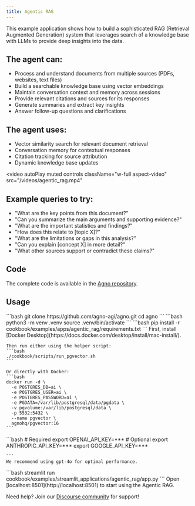 ```yaml
---
title: Agentic RAG
---
```


This example application shows how to build a sophisticated RAG (Retrieval Augmented Generation) system that leverages search of a knowledge base with LLMs to provide deep insights into the data.


## The agent can:
- Process and understand documents from multiple sources (PDFs, websites, text files)
- Build a searchable knowledge base using vector embeddings
- Maintain conversation context and memory across sessions
- Provide relevant citations and sources for its responses
- Generate summaries and extract key insights
- Answer follow-up questions and clarifications

## The agent uses:
- Vector similarity search for relevant document retrieval
- Conversation memory for contextual responses
- Citation tracking for source attribution
- Dynamic knowledge base updates

<video
  autoPlay
  muted
  controls
  className="w-full aspect-video"
  src="/videos/agentic_rag.mp4"
></video>

## Example queries to try:
- "What are the key points from this document?"
- "Can you summarize the main arguments and supporting evidence?"
- "What are the important statistics and findings?"
- "How does this relate to [topic X]?"
- "What are the limitations or gaps in this analysis?"
- "Can you explain [concept X] in more detail?"
- "What other sources support or contradict these claims?"

## Code

The complete code is available in the [Agno repository](https://github.com/agno-agi/agno).

## Usage

<Steps>
  <Step title="Clone the repository">
    ```bash
    git clone https://github.com/agno-agi/agno.git
    cd agno
    ```
  </Step>

  <Step title="Create virtual environment">
    ```bash
    python3 -m venv .venv
    source .venv/bin/activate
    ```
  </Step>

  <Step title="Install dependencies">
    ```bash
    pip install -r cookbook/examples/apps/agentic_rag/requirements.txt
    ```
  </Step>

  <Step title="Run PgVector">
    First, install [Docker Desktop](https://docs.docker.com/desktop/install/mac-install/).

    Then run either using the helper script:
    ```bash
    ./cookbook/scripts/run_pgvector.sh
    ```

    Or directly with Docker:
    ```bash
    docker run -d \
      -e POSTGRES_DB=ai \
      -e POSTGRES_USER=ai \
      -e POSTGRES_PASSWORD=ai \
      -e PGDATA=/var/lib/postgresql/data/pgdata \
      -v pgvolume:/var/lib/postgresql/data \
      -p 5532:5432 \
      --name pgvector \
      agnohq/pgvector:16
    ```
  </Step>


  <Step title="Set up API keys">
    ```bash
    # Required
    export OPENAI_API_KEY=***
    # Optional
    export ANTHROPIC_API_KEY=***
    export GOOGLE_API_KEY=***

    ```
    We recommend using gpt-4o for optimal performance.
  </Step>

  <Step title="Launch the app">
    ```bash
    streamlit run cookbook/examples/streamlit_applications/agentic_rag/app.py
    ```
    Open [localhost:8501](http://localhost:8501) to start using the Agentic RAG.
  </Step>
</Steps>

Need help? Join our [Discourse community](https://community.agno.com) for support!
